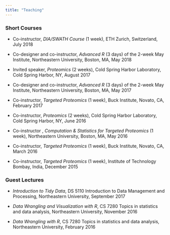 ```yaml
---
title: "Teaching"
---
```


### Short Courses

* Co-instructor, _DIA/SWATH Course_ (1 week), ETH Zurich, Switzerland, July 2018

* Co-designer and co-instructor, _Advanced R_ (3 days) of the 2-week May Institute, Northeastern University, Boston, MA, May 2018

* Invited speaker, _Proteomics_ (2 weeks), Cold Spring Harbor Laboratory, Cold Spring Harbor, NY, August 2017

* Co-designer and co-instructor, _Advanced R_ (3 days) of the 2-week May Institute, Northeastern University, Boston, MA, May 2017

* Co-instructor, _Targeted Proteomics_ (1 week), Buck Institute, Novato, CA, February 2017

* Co-instructor, _Proteomics_ (2 weeks), Cold Spring Harbor Laboratory, Cold Spring Harbor, NY, June 2016

* Co-instructor , _Computation \& Statistics for Targeted Proteomics_ (1 week), Northeastern University, Boston, MA, May 2016

* Co-instructor, _Targeted Proteomics_ (1 week), Buck Institute, Novato, CA, March 2016

* Co-instructor, _Targeted Proteomics_ (1 week), Institute of Technology Bombay, India, December 2015

### Guest Lectures

* _Introduction to Tidy Data_, DS 5110 Introduction to Data Management and Processing, Northeastern University, September 2017 

* _Data Wrangling and Visualization with R_, CS 7280 Topics in statistics and data analysis, Northeastern University, November 2016 

* _Data Wrangling with R_, CS 7280 Topics in statistics and data analysis, Northeastern University, February 2016 
